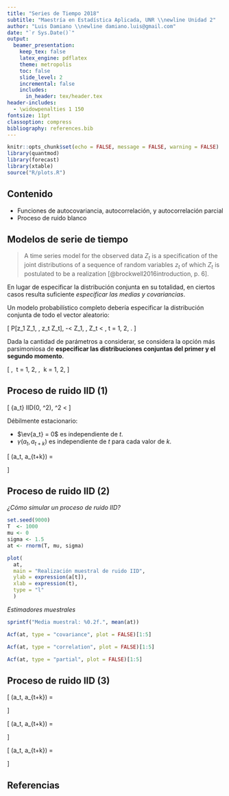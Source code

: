 ```yaml
---
title: "Series de Tiempo 2018"
subtitle: "Maestría en Estadística Aplicada, UNR \\newline Unidad 2"
author: "Luis Damiano \\newline damiano.luis@gmail.com"
date: "`r Sys.Date()`"
output:
  beamer_presentation:
    keep_tex: false
    latex_engine: pdflatex
    theme: metropolis
    toc: false
    slide_level: 2
    incremental: false
    includes:
      in_header: tex/header.tex
header-includes:
  - \widowpenalties 1 150
fontsize: 11pt
classoption: compress
bibliography: references.bib
---
```


```r
knitr::opts_chunk$set(echo = FALSE, message = FALSE, warning = FALSE)
library(quantmod)
library(forecast)
library(xtable)
source("R/plots.R")
```

## Contenido

* Funciones de autocovariancia, autocorrelación, y autocorrelación parcial
* Proceso de ruido blanco

## Modelos de serie de tiempo

> A time series model for the observed data ${Z_t}$ is a specification of the joint distributions of a sequence of random variables ${z_t}$ of which ${Z_t}$ is postulated to be a realization [@brockwell2016introduction, p. 6].

\tiny

En lugar de especificar la distribución conjunta en su totalidad, en ciertos casos resulta suficiente *especificar las medias y covariancias*.

Un modelo probabilístico completo debería especificar la distribución conjunta de todo el vector aleatorio:

\[
P[z_1 \le Z_1, \dots, z_t \le Z_t], -\infty < Z_1, \dots, Z_t < \infty, t = 1, 2, \dots.
\]

Dada la cantidad de parámetros a considerar, se considera la opción más parsimoniosa de **especificar las distribuciones conjuntas del primer y el segundo momento**.

\[
\ev{z_t} \wedge \ev{z_{t+k} \ z_t}, \ t = 1, 2, \dots, \ k = 1, 2, \dots
\]

## Proceso de ruido IID (1)

\[
{a_t} \sim IID(0, \sigma^2), \quad \sigma^2 < \infty
\]

Débilmente estacionario:

* $\ev{a_t} = 0$ es independiente de $t$.
* $\gamma(a_t, a_{t+k})$ es independiente de $t$ para cada valor de $k$.

\[
\gamma(a_t, a_{t+k}) =
\begin{cases}
\sigma^2 & k = 0, \\
0 & k \ne 0.
\end{cases}
\]

## Proceso de ruido IID (2)

\tiny

\begincols
  \begincol{.48\textwidth}

*¿Cómo simular un proceso de ruido IID?*

```r
set.seed(9000)
T  <- 1000
mu <- 0
sigma <- 1.5
at <- rnorm(T, mu, sigma)
```

```r
plot(
  at,
  main = "Realización muestral de ruido IID", 
  ylab = expression(a[t]), 
  xlab = expression(t), 
  type = "l"
  )
```

*Estimadores muestrales*

```r
sprintf("Media muestral: %0.2f.", mean(at))
```

  \endcol
  \begincol{.48\textwidth}

```r
Acf(at, type = "covariance", plot = FALSE)[1:5]
```

```r
Acf(at, type = "correlation", plot = FALSE)[1:5]
```

```r
Acf(at, type = "partial", plot = FALSE)[1:5]
```

  \endcol
\endcols

## Proceso de ruido IID (3)

\[
\gamma(a_t, a_{t+k}) =
\begin{cases}
\sigma^2 & k = 0, \\
0 & k \ne 0.
\end{cases}
\]

\[
\rho(a_t, a_{t+k}) =
\begin{cases}
1 & k = 0, \\
0 & k \ne 0.
\end{cases}
\]

\[
\phi(a_t, a_{t+k}) =
\begin{cases}
1 & k = 0, \\
0 & k \ne 0.
\end{cases}
\]

\vfill \tiny \metroset{block=fill}
\begin{block}{\small Ejercicio en clases}
Mostrar analíticamente :)
\end{block}

## Referencias

\tiny
